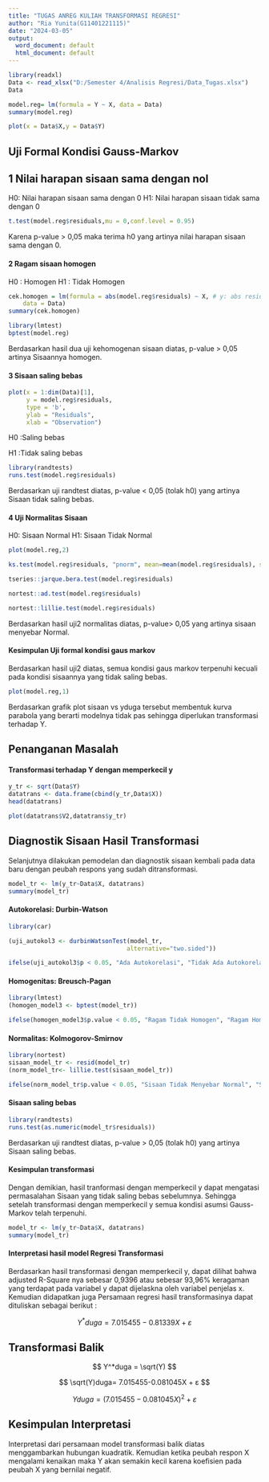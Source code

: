 ---
title: "TUGAS ANREG KULIAH TRANSFORMASI REGRESI"
author: "Ria Yunita(G11401221115)"
date: "2024-03-05"
output:
  word_document: default
  html_document: default
---


```{r}
library(readxl)
Data <- read_xlsx("D:/Semester 4/Analisis Regresi/Data_Tugas.xlsx")
Data
```
```{r}
model.reg= lm(formula = Y ~ X, data = Data)
summary(model.reg)
```


```{r}
plot(x = Data$X,y = Data$Y)
```

## Uji Formal Kondisi Gauss-Markov


## 1 Nilai harapan sisaan sama dengan nol

H0: Nilai harapan sisaan sama dengan 0
H1: Nilai harapan sisaan tidak sama dengan 0

```{r}
t.test(model.reg$residuals,mu = 0,conf.level = 0.95)
```
Karena p-value > 0,05 maka terima h0 yang artinya nilai harapan sisaan sama dengan 0. 


#### 2 Ragam sisaan homogen

H0 : Homogen
H1 : Tidak Homogen 

```{r}
cek.homogen = lm(formula = abs(model.reg$residuals) ~ X, # y: abs residual
    data = Data)
summary(cek.homogen)
```
```{r}
library(lmtest)
bptest(model.reg)
```
Berdasarkan hasil dua uji kehomogenan sisaan diatas, p-value > 0,05 artinya Sisaannya homogen.

#### 3 Sisaan saling bebas

```{r}
plot(x = 1:dim(Data)[1],
     y = model.reg$residuals,
     type = 'b', 
     ylab = "Residuals",
     xlab = "Observation")
```

H0 :Saling bebas 

H1 :Tidak saling bebas 


```{r}
library(randtests)
runs.test(model.reg$residuals)
```
Berdasarkan uji randtest diatas, p-value < 0,05 (tolak h0) yang artinya Sisaan tidak saling bebas. 


#### 4 Uji Normalitas Sisaan 

H0: Sisaan Normal 
H1: Sisaan Tidak Normal 

```{r}
plot(model.reg,2)
```

```{r}
ks.test(model.reg$residuals, "pnorm", mean=mean(model.reg$residuals), sd=sd(model.reg$residuals))

```
```{r}
tseries::jarque.bera.test(model.reg$residuals)
```
```{r}
nortest::ad.test(model.reg$residuals)
```
```{r}
nortest::lillie.test(model.reg$residuals)
```
Berdasarkan hasil uji2 normalitas diatas, p-value> 0,05 yang artinya sisaan menyebar Normal. 

#### Kesimpulan Uji formal kondisi gaus markov 

Berdasarkan hasil uji2 diatas, semua kondisi gaus markov terpenuhi kecuali pada kondisi sisaannya yang tidak saling bebas. 

```{r}
plot(model.reg,1)
```
Berdasarkan grafik plot sisaan vs yduga tersebut membentuk kurva parabola yang berarti modelnya tidak pas sehingga diperlukan transformasi terhadap Y. 

## Penanganan Masalah 

#### Transformasi terhadap Y dengan memperkecil y 

```{r}
y_tr <- sqrt(Data$Y)
datatrans <- data.frame(cbind(y_tr,Data$X))
head(datatrans)
```
```{r}
plot(datatrans$V2,datatrans$y_tr)
```

## Diagnostik Sisaan Hasil Transformasi

Selanjutnya dilakukan pemodelan dan diagnostik sisaan kembali pada data baru dengan peubah respons yang sudah ditransformasi.

```{r}
model_tr <- lm(y_tr~Data$X, datatrans)
summary(model_tr)
```

#### Autokorelasi: Durbin-Watson

```{r}
library(car)
```


```{r}
(uji_autokol3 <- durbinWatsonTest(model_tr,
                                 alternative="two.sided"))
```
```{r}
ifelse(uji_autokol3$p < 0.05, "Ada Autokorelasi", "Tidak Ada Autokorelasi")
```
#### Homogenitas: Breusch-Pagan

```{r}
library(lmtest)
(homogen_model3 <- bptest(model_tr))
```
```{r}
ifelse(homogen_model3$p.value < 0.05, "Ragam Tidak Homogen", "Ragam Homogen")
```

#### Normalitas: Kolmogorov-Smirnov

```{r}
library(nortest)
sisaan_model_tr <- resid(model_tr)
(norm_model_tr<- lillie.test(sisaan_model_tr))
```
```{r}
ifelse(norm_model_tr$p.value < 0.05, "Sisaan Tidak Menyebar Normal", "Sisaan Menyebar Normal")
```

#### Sisaan saling bebas


```{r}
library(randtests)
runs.test(as.numeric(model_tr$residuals))
```
Berdasarkan uji randtest diatas, p-value > 0,05 (tolak h0) yang artinya Sisaan saling bebas. 

#### Kesimpulan transformasi 

Dengan demikian, hasil tranformasi dengan memperkecil  y dapat mengatasi permasalahan Sisaan yang tidak saling bebas sebelumnya. Sehingga setelah transformasi dengan memperkecil y semua kondisi asumsi Gauss-Markov telah terpenuhi. 


```{r}
model_tr <- lm(y_tr~Data$X, datatrans)
summary(model_tr)
```
#### Interpretasi hasil model Regresi Transformasi 

Berdasarkan hasil transformasi dengan memperkecil y, dapat dilihat bahwa adjusted R-Square nya sebesar 0,9396 atau sebesar 93,96% keragaman yang terdapat pada variabel y dapat dijelaskna oleh variabel penjelas x. Kemudian didapatkan juga Persamaan regresi hasil transformasinya dapat dituliskan sebagai berikut : 


$$
Y^*duga=7.015455-0.81339X + ε
$$


## Transformasi Balik 


$$
Y^*duga = \sqrt(Y)
$$


$$
\sqrt(Y)duga= 7.015455-0.081045X  + ε
$$

$$
Yduga = (7.015455-0.081045X)^2 + ε
$$

## Kesimpulan Interpretasi 

Interpretasi dari persamaan model transformasi balik diatas menggambarkan hubungan kuadratik. Kemudian ketika peubah respon X mengalami kenaikan maka Y akan semakin kecil karena koefisien pada peubah X yang bernilai negatif. 


